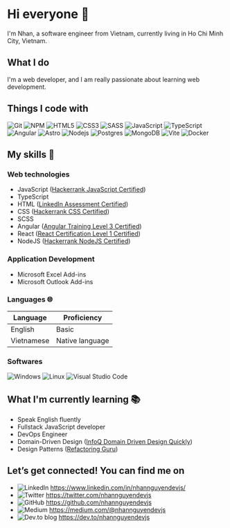 ---
---

# Hi everyone 👋

I'm Nhan, a software engineer from Vietnam, currently living in Ho Chi Minh City, Vietnam.

## What I do

I'm a web developer, and I am really passionate about learning web development.

## Things I code with

![Git](https://img.shields.io/badge/Git-F05032?logo=git&logoColor=white&style=for-the-badge)
![NPM](https://img.shields.io/badge/NPM-CB3837?logo=npm&logoColor=white&style=for-the-badge)
![HTML5](https://img.shields.io/badge/HTML5-E34F26?logo=html5&logoColor=white&style=for-the-badge)
![CSS3](https://img.shields.io/badge/CSS3-2F4BD8?logo=css3&logoColor=white&style=for-the-badge)
![SASS](https://img.shields.io/badge/Sass-CC6699?logo=sass&logoColor=white&style=for-the-badge)
![JavaScript](https://img.shields.io/badge/JavaScript-F7DF1E?logo=javascript&logoColor=black&style=for-the-badge)
![TypeScript](https://img.shields.io/badge/TypeScript-3178C6?logo=typescript&logoColor=white&style=for-the-badge)
![Angular](https://img.shields.io/badge/Angular-DD0031?logo=angular&logoColor=white&style=for-the-badge)
![Astro](https://img.shields.io/badge/Astro-F3E8D8?logo=astro&logoColor=black&style=for-the-badge)
![Nodejs](https://img.shields.io/badge/Nodejs-43853d?logo=Node.js&logoColor=white&style=for-the-badge)
![Postgres](https://img.shields.io/badge/Postgres-316192?logo=postgresql&logoColor=white&style=for-the-badge)
![MongoDB](https://img.shields.io/badge/MongoDB-13aa52?logo=mongodb&logoColor=white&style=for-the-badge)
![Vite](https://img.shields.io/badge/Vite-BB2BF7?logo=vite&logoColor=white&style=for-the-badge)
![Docker](https://img.shields.io/badge/Docker-46a2f1?logo=docker&logoColor=white&style=for-the-badge)

## My skills 📜

### Web technologies

- JavaScript ([Hackerrank JavaScript Certified](https://www.hackerrank.com/certificates/60f698cad89a))
- TypeScript
- HTML ([LinkedIn Assessment Certified](https://www.linkedin.com/skill-assessments/HTML/report/?lipi=urn%3Ali%3Apage%3Ad_flagship3_profile_view_base_skills_details%3BoRgA0Xe4RtSa9ML92eLX3Q%3D%3D))
- CSS ([Hackerrank CSS Certified](https://www.hackerrank.com/certificates/09e2b4f33366))
- SCSS
- Angular ([Angular Training Level 3 Certified](https://interstate21.com/certificate/?code=3L12N3J))
- React ([React Certification Level 1 Certified](https://interstate21.com/certificate/?code=4J034XU))
- NodeJS ([Hackerrank NodeJS Certified](https://www.hackerrank.com/certificates/6d4a5c987a45?utm_medium=email&utm_source=mail_template_1393&utm_campaign=hrc_skills_certificate))

### Application Development

- Microsoft Excel Add-ins
- Microsoft Outlook Add-ins

### Languages 🌐

| Language   | Proficiency     |
| ---------- | --------------- |
| English    | Basic           |
| Vietnamese | Native language |

### Softwares

![Windows](https://img.shields.io/badge/Windows-45b8d8?logo=Windows&logoColor=white&style=for-the-badge)
![Linux](https://img.shields.io/badge/Linux-FCC624?logo=Linux&logoColor=black&style=for-the-badge)
![Visual Studio Code](https://img.shields.io/badge/VSCode-007ACC?logo=visualstudiocode&logoColor=white&style=for-the-badge)

## What I'm currently learning 📚

- Speak English fluently
- Fullstack JavaScript developer
- DevOps Engineer
- Domain-Driven Design ([InfoQ Domain Driven Design Quickly](https://www.infoq.com/minibooks/domain-driven-design-quickly/))
- Design Patterns ([Refactoring Guru](https://refactoring.guru/design-patterns))

## Let’s get connected! You can find me on

- ![LinkedIn](https://img.shields.io/badge/linkedin-%230077B5.svg?style=for-the-badge&logo=linkedin&logoColor=white) https://www.linkedin.com/in/nhannguyendevjs/
- ![Twitter](https://img.shields.io/badge/Twitter-%231DA1F2.svg?style=for-the-badge&logo=Twitter&logoColor=white) https://twitter.com/nhannguyendevjs
- ![GitHub](https://img.shields.io/badge/github-%23121011.svg?style=for-the-badge&logo=github&logoColor=white) https://github.com/nhannguyendevjs
- ![Medium](https://img.shields.io/badge/Medium-12100E?style=for-the-badge&logo=medium&logoColor=white) https://medium.com/@nhannguyendevjs
- ![Dev.to blog](https://img.shields.io/badge/dev.to-0A0A0A?style=for-the-badge&logo=dev.to&logoColor=white) https://dev.to/nhannguyendevjs

